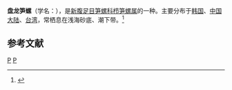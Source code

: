 {{Speciesbox
| taxon = Duplicaria evoluta
| binomial_authority = (Deshayes, 1859)
}}
'''盘龙笋螺'''（学名：''{{lang|la|Duplicaria evoluta}}''），是[[新腹足目|新腹足目]][[笋螺科|笋螺科]][[栉笋螺属|栉笋螺属]]的一种。主要分布于[[韩国|韩国]]、[[中国大陆|中国大陆]]、[[台湾|台湾]]，常栖息在浅海砂底、潮下带。<ref>{{cite web|url=http://shell.sinica.edu.tw/chinese/shellbase_detail.php?science_no=1691|title=国际贝库：盘龙笋螺|publisher=台湾贝类资料库|accessdate=2009-08-11|archive-date=2016-03-04|archive-url=https://web.archive.org/web/20160304102450/http://shell.sinica.edu.tw/chinese/shellbase_detail.php?science_no=1691|dead-url=no}}</ref>

== 参考文献 ==
{{reflist}}
{{Taxonbar|from=Q5221855}}
[[Category:_1859年描述的动物|P]]
[[Category:_栉笋螺属|P]]